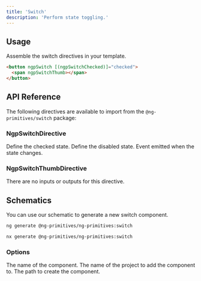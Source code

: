 ```yaml
---
title: 'Switch'
description: 'Perform state toggling.'
---
```


## Usage

Assemble the switch directives in your template.

```html
<button ngpSwitch [(ngpSwitchChecked)]="checked">
  <span ngpSwitchThumb></span>
</button>
```

## API Reference

The following directives are available to import from the `@ng-primitives/switch` package:

### NgpSwitchDirective

<ResponseField name="ngpSwitchChecked" type="boolean" default="false">
  Define the checked state.
</ResponseField>

<ResponseField name="ngpSwitchDisabled" type="boolean" default="false">
  Define the disabled state.
</ResponseField>

<ResponseField name="ngpSwitchCheckedChange" type="boolean">
  Event emitted when the state changes.
</ResponseField>

### NgpSwitchThumbDirective

There are no inputs or outputs for this directive.

## Schematics

You can use our schematic to generate a new switch component.

<CodeGroup>

```bash Angular CLI
ng generate @ng-primitives/ng-primitives:switch
```

```bash Nx
nx generate @ng-primitives/ng-primitives:switch
```

</CodeGroup>

### Options

<ResponseField name="name" type="string">
  The name of the component.
</ResponseField>

<ResponseField name="project" type="string">
  The name of the project to add the component to.
</ResponseField>

<ResponseField name="path" type="string">
  The path to create the component.
</ResponseField>
